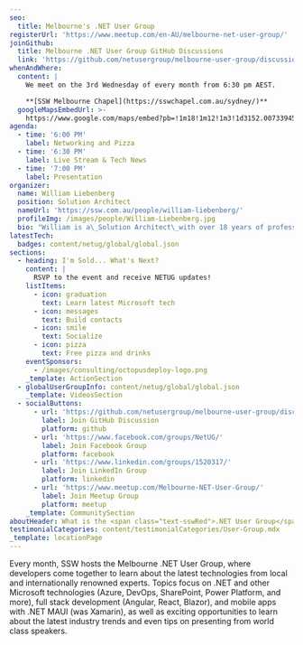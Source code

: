 ```yaml
---
seo:
  title: Melbourne's .NET User Group
registerUrl: 'https://www.meetup.com/en-AU/melbourne-net-user-group/'
joinGithub:
  title: Melbourne .NET User Group GitHub Discussions
  link: 'https://github.com/netusergroup/melbourne-user-group/discussions'
whenAndWhere:
  content: |
    We meet on the 3rd Wednesday of every month from 6:30 pm AEST.

    **[SSW Melbourne Chapel](https://sswchapel.com.au/sydney/)**
  googleMapsEmbedUrl: >-
    https://www.google.com/maps/embed?pb=!1m18!1m12!1m3!1d3152.007339456588!2d144.95901201211748!3d-37.81329707185888!2m3!1f0!2f0!3f0!3m2!1i1024!2i768!4f13.1!3m3!1m2!1s0x6ad642b52a701573%3A0x609aa8f6d5bdb7cb!2sSSW%20Melbourne%20-%20Enterprise%20Software%20Development!5e0!3m2!1sen!2sau!4v1698041734093!5m2!1sen!2sau
agenda:
  - time: '6:00 PM'
    label: Networking and Pizza
  - time: '6:30 PM'
    label: Live Stream & Tech News
  - time: '7:00 PM'
    label: Presentation
organizer:
  name: William Liebenberg
  position: Solution Architect
  nameUrl: 'https://ssw.com.au/people/william-liebenberg/'
  profileImg: /images/people/William-Liebenberg.jpg
  bio: "William is a\_Solution Architect\_with over 18 years of professional experience spanning multiple industries such as Heavy Engineering, Mining, 3D Graphics, Education and Finance.\n"
latestTech:
  badges: content/netug/global/global.json
sections:
  - heading: I'm Sold... What's Next?
    content: |
      RSVP to the event and receive NETUG updates!
    listItems:
      - icon: graduation
        text: Learn latest Microsoft tech
      - icon: messages
        text: Build contacts
      - icon: smile
        text: Socialize
      - icon: pizza
        text: Free pizza and drinks
    eventSponsors:
      - /images/consulting/octopusdeploy-logo.png
    _template: ActionSection
  - globalUserGroupInfo: content/netug/global/global.json
    _template: VideosSection
  - socialButtons:
      - url: 'https://github.com/netusergroup/melbourne-user-group/discussions'
        label: Join GitHub Discussion
        platform: github
      - url: 'https://www.facebook.com/groups/NetUG/'
        label: Join Facebook Group
        platform: facebook
      - url: 'https://www.linkedin.com/groups/1520317/'
        label: Join LinkedIn Group
        platform: linkedin
      - url: 'https://www.meetup.com/Melbourne-NET-User-Group/'
        label: Join Meetup Group
        platform: meetup
    _template: CommunitySection
aboutHeader: What is the <span class="text-sswRed">.NET User Group</span>?
testimonialCategories: content/testimonialCategories/User-Group.mdx
_template: locationPage
---
```


Every month, SSW hosts the Melbourne .NET User Group, where developers come together to learn about the latest technologies from local and internationally renowned experts. Topics focus on .NET and other Microsoft technologies (Azure, DevOps, SharePoint, Power Platform, and more), full stack development (Angular, React, Blazor), and mobile apps with .NET MAUI (was Xamarin), as well as exciting opportunities to learn about the latest industry trends and even tips on presenting from world class speakers.
